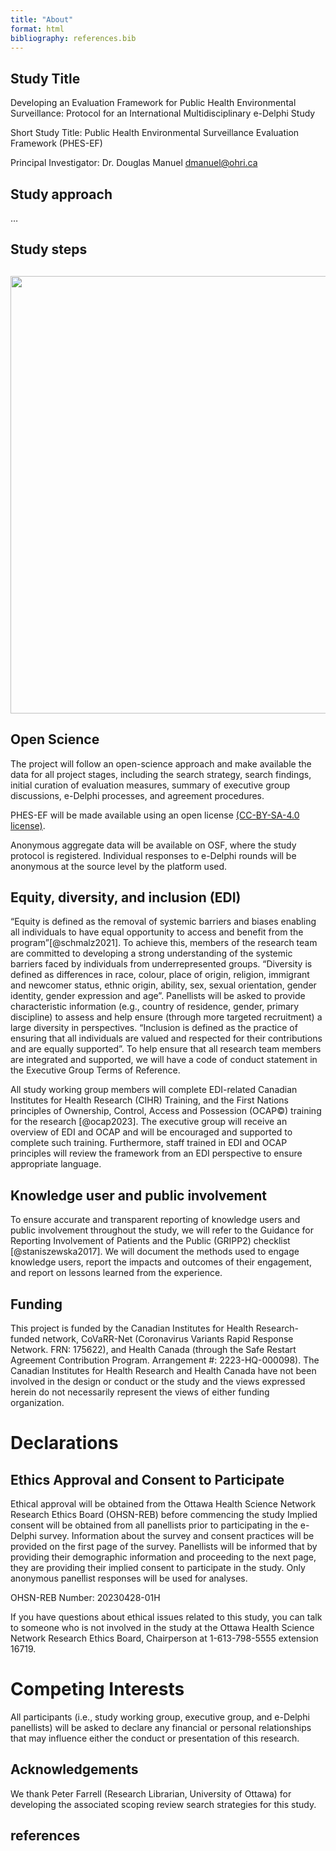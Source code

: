 ```yaml
---
title: "About"
format: html
bibliography: references.bib
---
```


## Study Title

Developing an Evaluation Framework for Public Health Environmental Surveillance: Protocol for an International Multidisciplinary e-Delphi Study

Short Study Title: Public Health Environmental Surveillance Evaluation Framework (PHES-EF)

Principal Investigator: Dr. Douglas Manuel [dmanuel\@ohri.ca](mailto:dmanuel@ohri.ca){.email}

## Study approach

...

## Study steps

## ![](images/study-flow.svg){fig-align="center" width="700"}

## Open Science

The project will follow an open-science approach and make available the data for all project stages, including the search strategy, search findings, initial curation of evaluation measures, summary of executive group discussions, e-Delphi processes, and agreement procedures.

PHES-EF will be made available using an open license [(CC-BY-SA-4.0 license)](https://creativecommons.org/licenses/by-sa/4.0/).

Anonymous aggregate data will be available on OSF, where the study protocol is registered. Individual responses to e-Delphi rounds will be anonymous at the source level by the platform used.

## Equity, diversity, and inclusion (EDI)

"Equity is defined as the removal of systemic barriers and biases enabling all individuals to have equal opportunity to access and benefit from the program"[@schmalz2021]. To achieve this, members of the research team are committed to developing a strong understanding of the systemic barriers faced by individuals from underrepresented groups. "Diversity is defined as differences in race, colour, place of origin, religion, immigrant and newcomer status, ethnic origin, ability, sex, sexual orientation, gender identity, gender expression and age". Panellists will be asked to provide characteristic information (e.g., country of residence, gender, primary discipline) to assess and help ensure (through more targeted recruitment) a large diversity in perspectives. "Inclusion is defined as the practice of ensuring that all individuals are valued and respected for their contributions and are equally supported". To help ensure that all research team members are integrated and supported, we will have a code of conduct statement in the Executive Group Terms of Reference.

All study working group members will complete EDI-related Canadian Institutes for Health Research (CIHR) Training, and the First Nations principles of Ownership, Control, Access and Possession (OCAP©) training for the research [@ocap2023]. The executive group will receive an overview of EDI and OCAP and will be encouraged and supported to complete such training. Furthermore, staff trained in EDI and OCAP principles will review the framework from an EDI perspective to ensure appropriate language.

## Knowledge user and public involvement

To ensure accurate and transparent reporting of knowledge users and public involvement throughout the study, we will refer to the Guidance for Reporting Involvement of Patients and the Public (GRIPP2) checklist [@staniszewska2017]. We will document the methods used to engage knowledge users, report the impacts and outcomes of their engagement, and report on lessons learned from the experience.

## Funding

This project is funded by the Canadian Institutes for Health Research-funded network, CoVaRR-Net (Coronavirus Variants Rapid Response Network. FRN: 175622), and Health Canada (through the Safe Restart Agreement Contribution Program. Arrangement #: 2223-HQ-000098). The Canadian Institutes for Health Research and Health Canada have not been involved in the design or conduct or the study and the views expressed herein do not necessarily represent the views of either funding organization.

# Declarations

## Ethics Approval and Consent to Participate

Ethical approval will be obtained from the Ottawa Health Science Network Research Ethics Board (OHSN-REB) before commencing the study Implied consent will be obtained from all panellists prior to participating in the e-Delphi survey. Information about the survey and consent practices will be provided on the first page of the survey. Panellists will be informed that by providing their demographic information and proceeding to the next page, they are providing their implied consent to participate in the study. Only anonymous panellist responses will be used for analyses.

OHSN-REB Number: 20230428-01H

If you have questions about ethical issues related to this study, you can talk to someone who is not involved in the study at the Ottawa Health Science Network Research Ethics Board, Chairperson at 1-613-798-5555 extension 16719.

# Competing Interests

All participants (i.e., study working group, executive group, and e-Delphi panellists) will be asked to declare any financial or personal relationships that may influence either the conduct or presentation of this research.

## Acknowledgements

We thank Peter Farrell (Research Librarian, University of Ottawa) for developing the associated scoping review search strategies for this study.

## references

::: {#refs}
:::
